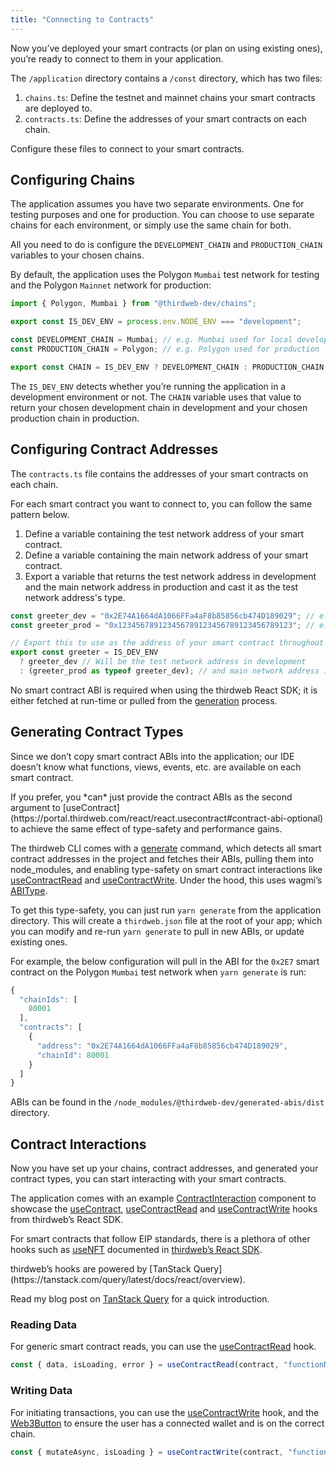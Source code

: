 ```yaml
---
title: "Connecting to Contracts"
---
```


Now you&rsquo;ve deployed your smart contracts (or plan on using existing ones), you&rsquo;re ready to
connect to them in your application.

The `/application` directory contains a `/const` directory, which has two files:

1. `chains.ts`: Define the testnet and mainnet chains your smart contracts are deployed to.
2. `contracts.ts`: Define the addresses of your smart contracts on each chain.

Configure these files to connect to your smart contracts.

## Configuring Chains

The application assumes you have two separate environments. One for testing purposes and one for production. You can choose to use
separate chains for each environment, or simply use the same chain for both.

All you need to do is configure the `DEVELOPMENT_CHAIN` and `PRODUCTION_CHAIN` variables to your chosen chains.

By default, the application uses the Polygon `Mumbai` test network for testing and the Polygon `Mainnet` network for production:

```ts Example: Use Mumbai for testing and Polygon for production
import { Polygon, Mumbai } from "@thirdweb-dev/chains";

export const IS_DEV_ENV = process.env.NODE_ENV === "development";

const DEVELOPMENT_CHAIN = Mumbai; // e.g. Mumbai used for local development
const PRODUCTION_CHAIN = Polygon; // e.g. Polygon used for production

export const CHAIN = IS_DEV_ENV ? DEVELOPMENT_CHAIN : PRODUCTION_CHAIN;
```

The `IS_DEV_ENV` detects whether you&rsquo;re running the application in a development environment or not.
The `CHAIN` variable uses that value to return your chosen development chain in development and your chosen production chain in production.

## Configuring Contract Addresses

The `contracts.ts` file contains the addresses of your smart contracts on each chain.

For each smart contract you want to connect to, you can follow the same pattern below.

1. Define a variable containing the test network address of your smart contract.
2. Define a variable containing the main network address of your smart contract.
3. Export a variable that returns the test network address in development and the main network address in production and cast it
   as the test network address's type.

```ts
const greeter_dev = "0x2E74A1664dA1066FFa4aF8b85856cb474D189029"; // e.g. Mumbai
const greeter_prod = "0x123456789123456789123456789123456789123"; // e.g. Polygon

// Export this to use as the address of your smart contract throughout the app.
export const greeter = IS_DEV_ENV
  ? greeter_dev // Will be the test network address in development
  : (greeter_prod as typeof greeter_dev); // and main network address in production
```

No smart contract ABI is required when using the thirdweb React SDK; it is either fetched at run-time or pulled from the
[generation](#generating-contract-types) process.

## Generating Contract Types

Since we don&rsquo;t copy smart contract ABIs into the application; our IDE doesn&rsquo;t know what functions, views, events, etc. are available on each smart contract.

<Tip>
  If you prefer, you *can* just provide the contract ABIs as the second argument
  to
  [useContract](https://portal.thirdweb.com/react/react.usecontract#contract-abi-optional)
  to achieve the same effect of type-safety and performance gains.
</Tip>

The thirdweb CLI comes with a [generate](https://portal.thirdweb.com/cli/generate) command, which detects all smart contract addresses in the project
and fetches their ABIs, pulling them into node_modules, and enabling type-safety on smart contract interactions like
[useContractRead](https://portal.thirdweb.com/react/react.usecontractread) and [useContractWrite](https://portal.thirdweb.com/react/react.usecontractwrite).
Under the hood, this uses wagmi&rsquo;s [ABIType](https://github.com/wagmi-dev/abitype).

To get this type-safety, you can just run `yarn generate` from the application directory. This will create a `thirdweb.json` file at the root of your app;
which you can modify and re-run `yarn generate` to pull in new ABIs, or update existing ones.

For example, the below configuration will pull in the ABI for the `0x2E7` smart contract on the Polygon `Mumbai` test network when `yarn generate` is run:

```ts thirdweb.json
{
  "chainIds": [
    80001
  ],
  "contracts": [
    {
      "address": "0x2E74A1664dA1066FFa4aF8b85856cb474D189029",
      "chainId": 80001
    }
  ]
}
```

ABIs can be found in the `/node_modules/@thirdweb-dev/generated-abis/dist` directory.

## Contract Interactions

Now you have set up your chains, contract addresses, and generated your contract types, you can start interacting with your smart contracts.

The application comes with an example [ContractInteraction](https://github.com/jarrodwatts/evmkit/blob/main/template/application/components/demo/ContractInteraction.tsx)
component to showcase the [useContract](https://portal.thirdweb.com/react/react.usecontract), [useContractRead](https://portal.thirdweb.com/react/react.usecontractread) and [useContractWrite](https://portal.thirdweb.com/react/react.usecontractwrite) hooks
from thirdweb&rsquo;s React SDK.

For smart contracts that follow EIP standards, there is a plethora of other hooks such as [useNFT](https://portal.thirdweb.com/react/react.usenft)
documented in [thirdweb&rsquo;s React SDK](https://portal.thirdweb.com/react).

<Tip>
thirdweb&rsquo;s hooks are powered by [TanStack Query](https://tanstack.com/query/latest/docs/react/overview).

Read my blog post on [TanStack
Query](https://blog.jarrodwatts.com/level-up-your-full-stack-development-with-react-query)
for a quick introduction.

</Tip>

### Reading Data

For generic smart contract reads, you can use the [useContractRead](https://portal.thirdweb.com/react/react.usecontractread) hook.

```jsx
const { data, isLoading, error } = useContractRead(contract, "functionName");
```

### Writing Data

For initiating transactions, you can use the [useContractWrite](https://portal.thirdweb.com/react/react.usecontractwrite) hook,
and the [Web3Button](https://portal.thirdweb.com/react/react.web3button) to ensure the user has a connected wallet and is on the correct chain.

```jsx
const { mutateAsync, isLoading } = useContractWrite(contract, "functionName");
```
